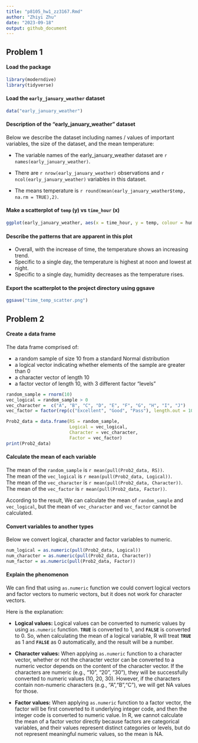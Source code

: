 ```yaml
---
title: "p8105_hw1_zz3167.Rmd"
author: "Zhiyi Zhu"
date: "2023-09-18"
output: github_document
---
```


## Problem 1

#### Load the package

```r
library(moderndive)
library(tidyverse)
```

#### Load the `early_january_weather` dataset

```r
data("early_january_weather")
```

#### Description of the "early_january_weather" dataset

Below we describe the dataset including names / values of important variables, the size of the dataset, and the mean temperature:


* The variable names of the early_january_weather dataset are `r names(early_january_weather)`.

* There are `r nrow(early_january_weather)` observations and `r ncol(early_january_weather)` variables in this dataset. 

* The means temperature is `r round(mean(early_january_weather$temp, na.rm = TRUE),2)`.

#### Make a scatterplot of `temp` (y) vs `time_hour` (x)

```r
ggplot(early_january_weather, aes(x = time_hour, y = temp, colour = humid)) + geom_point() + labs(x = 'Time (h)', y = 'Temperature (F)', title = 'Scatter Plot of Temperature and Humidity')
```

#### Describe the patterns that are apparent in this plot

* Overall, with the increase of time, the temperature shows an increasing trend.
* Specific to a single day, the temperature is highest at noon and lowest at night.
* Specific to a single day, humidity decreases as the temperature rises.

#### Export the scatterplot to the project directory using ggsave

```r
ggsave("time_temp_scatter.png")
```


## Problem 2

#### Create a data frame 

The data frame comprised of:

* a random sample of size 10 from a standard Normal distribution
* a logical vector indicating whether elements of the sample are greater than 0
* a character vector of length 10
* a factor vector of length 10, with 3 different factor “levels”

```r
random_sample = rnorm(10)
vec_logical = random_sample > 0
vec_character =  c("A", "B", "C", "D", "E", "F", "G", "H", "I", "J")
vec_factor = factor(rep(c("Excellent", "Good", "Pass"), length.out = 10))

Prob2_data = data.frame(RS = random_sample,
                        Logical = vec_logical,
                        Character = vec_character,
                        Factor = vec_factor)
print(Prob2_data)
```

#### Calculate the mean of each variable

The mean of the `random_sample` is `r mean(pull(Prob2_data, RS))`.  
The mean of the `vec_logical` is `r mean(pull(Prob2_data, Logical))`.  
The mean of the `vec_character` is `r mean(pull(Prob2_data, Character))`.  
The mean of the `vec_factor` is `r mean(pull(Prob2_data, Factor))`.

According to the result, We can calculate the mean of `random_sample` and `vec_logical`, but the mean of `vec_character` and `vec_factor` cannot be calculated.

#### Convert variables to another types

Below we convert logical, character and factor variables to numeric.

```r
num_logical = as.numeric(pull(Prob2_data, Logical))
num_character = as.numeric(pull(Prob2_data, Character))
num_factor = as.numeric(pull(Prob2_data, Factor))
```

#### Explain the phenomenon

We can find that using `as.numeric` function we could convert logical vectors and factor vectors to numeric vectors, but it does not work for character vectors.

Here is the explanation:

* **Logical values:** Logical values can be converted to numeric values by using `as.numeric` function. **`TRUE`** is converted to 1, and **`FALSE`** is converted to 0. So, when calculating the mean of a logical variable, R will treat **`TRUE`** as 1 and **`FALSE`** as 0 automatically, and the result will be a number.

* **Character values:** When applying `as.numeric` function to a character vector, whether or not the character vector can be converted to a numeric vector depends on the content of the character vector. If the characters are numeric (e.g., "10", "20", "30"), they will be successfully converted to numeric values (10, 20, 30). However, if the characters contain non-numeric characters (e.g., "A","B","C"), we will get NA values for those.

* **Factor values:** When applying `as.numeric` function to a factor vector, the factor will be first converted to it underlying integer code, and then the integer code is converted to numeric value. In R, we cannot calculate the mean of a factor vector directly because factors are categorical variables, and their values represent distinct categories or levels, but do not represent meaningful numeric values, so the mean is NA.


